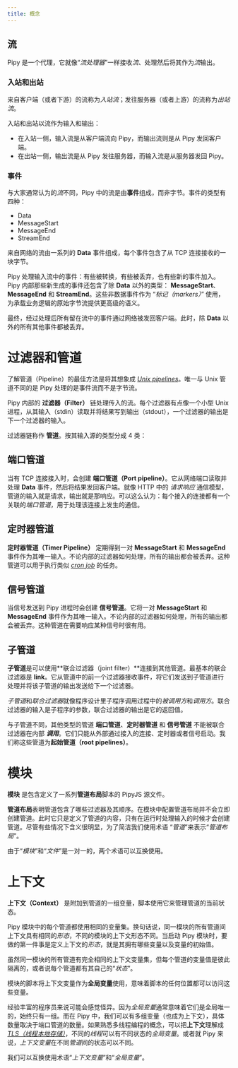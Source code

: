 ```yaml
---
title: 概念
---
```



## 流

Pipy 是一个代理，它就像“*流处理器*”一样接收*流*、处理然后将其作为*流*输出。

### 入站和出站

来自客户端（或者下游）的流称为*入站流*；发往服务器（或者上游）的流称为*出站流*。

<div style="text-align: center">
  <SvgStreams/>
</div>

入站和出站以流作为输入和输出：

* 在入站一侧，输入流是从客户端流向 Pipy，而输出流则是从 Pipy 发回客户端。
* 在出站一侧，输出流是从 Pipy 发往服务器，而输入流是从服务器发回 Pipy。

### 事件

与大家通常认为的*流*不同，Pipy 中的流是由**事件**组成，而非字节。事件的类型有四种：

* Data
* MessageStart
* MessageEnd
* StreamEnd

来自网络的流由一系列的 **Data** 事件组成，每个事件包含了从 TCP 连接接收的一块字节。

<div style="text-align: center">
  <SvgStreamInput/>
</div>

Pipy 处理输入流中的事件：有些被转换，有些被丢弃，也有些新的事件加入。Pipy 内部那些新生成的事件还包含了除 **Data** 以外的类型： **MessageStart**、**MessageEnd** 和 **StreamEnd**。这些非数据事件作为 “_标记（markers）_” 使用，为承载业务逻辑的原始字节流提供更高级的语义。

<div style="text-align: center">
  <SvgStreamTransform/>
</div>

最终，经过处理后所有留在流中的事件通过网络被发回客户端。此时，除 **Data** 以外的所有其他事件都被丢弃。

# 过滤器和管道

了解管道（Pipeline）的最佳方法是将其想象成 [_Unix pipelines_](https://en.wikipedia.org/wiki/Pipeline_(Unix))。唯一与 Unix 管道不同的是 Pipy 处理的是事件流而不是字节流。

Pipy 内部的 **过滤器（Filter）** 链处理传入的流。每个过滤器有点像一个小型 Unix 进程，从其输入（stdin）读取并将结果写到输出（stdout），一个过滤器的输出是下一个过滤器的输入。

过滤器链称作 **管道**。按其输入源的类型分成 4 类：

## 端口管道

当有 TCP 连接接入时，会创建 **端口管道（Port pipeline）**。它从网络端口读取并处理 **Data** 事件，然后将结果发回客户端。就像 HTTP 中的 *_请求响应_* 通信模型，管道的输入就是请求，输出就是那响应。可以这么认为：每个接入的连接都有一个关联的*端口管道*，用于处理该连接上发生的通信。

## 定时器管道

**定时器管道（Timer Pipeline）** 定期得到一对 **MessageStart** 和 **MessageEnd** 事件作为其唯一输入。不论内部的过滤器如何处理，所有的输出都会被丢弃。这种管道可以用于执行类似 [_cron job_](https://en.wikipedia.org/wiki/Cron) 的任务。

## 信号管道

当信号发送到 Pipy 进程时会创建 **信号管道**。它将一对 **MessageStart** 和 **MessageEnd** 事件作为其唯一输入。不论内部的过滤器如何处理，所有的输出都会被丢弃。这种管道在需要响应某种信号时很有用。

## 子管道

**子管道**是可以使用**联合过滤器（joint filter）**连接到其他管道。最基本的联合过滤器是 **link**。它从管道中的前一个过滤器接收事件，将它们发送到子管道进行处理并将该子管道的输出发送给下一个过滤器。

*子管道*和*联合过滤器*就像程序设计里子程序调用过程中的*被调用方*和*调用方*。联合过滤器的输入是子程序的参数，联合过滤器的输出是它的返回值。

与子管道不同，其他类型的管道 **端口管道**、**定时器管道** 和 **信号管道** 不能被联合过滤器在内部 **_调用_**。它们只能从外部通过接入的连接、定时器或者信号启动。我们称这些管道为**起始管道（root pipelines）**。

# 模块

**模块** 是包含定义了一系列**管道布局**脚本的 PipyJS 源文件。

**管道布局**表明管道包含了哪些过滤器及其顺序。在模块中配置管道布局并不会立即创建管道。此时它只是定义了管道的内容，只有在运行时处理输入的时候才会创建管道。尽管有些情况下含义很明显，为了简洁我们使用术语 “*管道*”来表示“*管道布局*”。

由于“*模块*”和“*文件*”是一对一的，两个术语可以互换使用。

# 上下文

**上下文（Context）** 是附加到管道的一组变量，脚本使用它来管理管道的当前状态。

Pipy 模块中的每个管道都使用相同的变量集。换句话说，同一模块的所有管道间上下文具有相同的*形态*，不同的模块的上下文形态不同。当启动 Pipy 模块时，要做的第一件事是定义上下文的*形态*，就是其拥有哪些变量以及变量的初始值。

虽然同一模块的所有管道有完全相同的上下文变量集，但每个管道的变量值是彼此隔离的，或者说每个管道都有其自己的“*状态*”。

模块的脚本将上下文变量作为**全局变量**使用，意味着脚本的任何位置都可以访问这些变量。

经验丰富的程序员来说可能会感觉怪异。因为*全局变量*通常意味着它们是全局唯一的，始终只有一组。而在 Pipy 中，我们可以有多组变量（也成为上下文），具体数量取决于端口管道的数量。如果熟悉多线程编程的概念，可以把**上下文**理解成 [*TLS（线程本地存储）*](https://en.wikipedia.org/wiki/Thread-local_storage)，不同的*线程*可以有不同状态的*全局变量*。或者就 Pipy 来说，*上下文变量*在不同*管道*间的状态可以不同。

我们可以互换使用术语“*上下文变量*”和“*全局变量*”。
